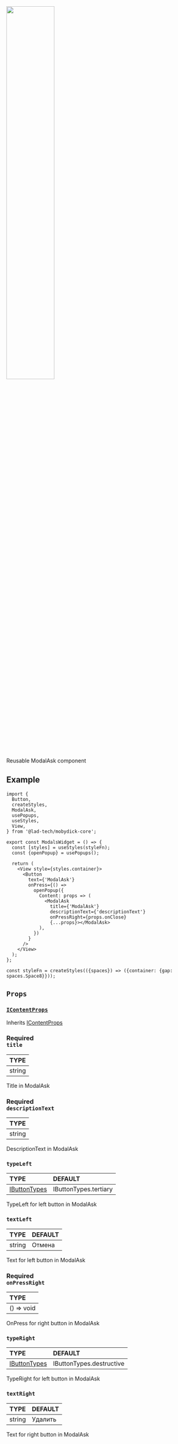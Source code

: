 
<img src={ModalAsk} width="50%"/>

Reusable ModalAsk component

## Example

```tsx
import {
  Button,
  createStyles,
  ModalAsk,
  usePopups,
  useStyles,
  View,
} from '@lad-tech/mobydick-core';

export const ModalsWidget = () => {
  const [styles] = useStyles(styleFn);
  const {openPopup} = usePopups();

  return (
    <View style={styles.container}>
      <Button
        text={'ModalAsk'}
        onPress={() =>
          openPopup({
            Content: props => (
              <ModalAsk
                title={'ModalAsk'}
                descriptionText={'descriptionText'}
                onPressRight={props.onClose}
                {...props}></ModalAsk>
            ),
          })
        }
      />
    </View>
  );
};

const styleFn = createStyles(({spaces}) => ({container: {gap: spaces.Space8}}));

```

## `Props`

### [`IContentProps`](https://github.com/lad-tech/mobydick/blob/main/packages/core/src/popups/types.ts#L6)

Inherits [IContentProps](https://github.com/lad-tech/mobydick/blob/main/packages/core/src/popups/types.ts#L11)


### <div class="label required basic">Required</div>**`title`**

| TYPE   |
|:-------|
| string |

Title in ModalAsk

### <div class="label required basic">Required</div>**`descriptionText`**

| TYPE   |
|:-------|
| string |

DescriptionText in ModalAsk

### `typeLeft`

| TYPE                                                                                                                | DEFAULT               |
|:--------------------------------------------------------------------------------------------------------------------|:----------------------|
| [IButtonTypes](https://github.com/lad-tech/mobydick/blob/main/packages/core/src/cta/components/Button/types.ts#L20) | IButtonTypes.tertiary |

TypeLeft for left button in ModalAsk

### `textLeft`

| TYPE   | DEFAULT |
|:-------|:--------|
| string | Отмена  |

Text for left button in ModalAsk

### <div class="label required basic">Required</div>**`onPressRight`**

| TYPE       |
|:-----------|
| () => void |

OnPress for right button in ModalAsk

### `typeRight`

| TYPE                                                                                                                | DEFAULT                  |
|:--------------------------------------------------------------------------------------------------------------------|:-------------------------|
| [IButtonTypes](https://github.com/lad-tech/mobydick/blob/main/packages/core/src/cta/components/Button/types.ts#L20) | IButtonTypes.destructive |

TypeRight for left button in ModalAsk

### `textRight`

| TYPE   | DEFAULT |
|:-------|:--------|
| string | Удалить |

Text for right button in ModalAsk
